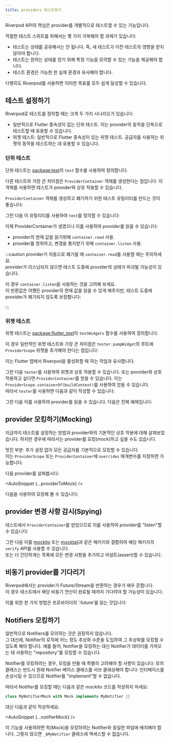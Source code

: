```yaml
---
title: providers 테스트하기
---
```



Riverpod API의 핵심은 provider를 개별적으로 테스트할 수 있는 기능입니다.

적절한 테스트 스위트를 위해서는 몇 가지 극복해야 할 과제가 있습니다:

- 테스트는 상태를 공유해서는 안 됩니다. 즉, 새 테스트가 이전 테스트의 영향을 받지 않아야 합니다.
- 테스트는 원하는 상태를 얻기 위해 특정 기능을 모의할 수 있는 기능을 제공해야 합니다.
- 테스트 환경은 가능한 한 실제 환경과 유사해야 합니다.

다행히도 Riverpod를 사용하면 이러한 목표를 모두 쉽게 달성할 수 있습니다.

## 테스트 설정하기

Riverpod로 테스트를 정의할 때는 크게 두 가지 시나리오가 있습니다:

- 일반적으로 Flutter 종속성이 없는 단위 테스트.
  이는 provider의 동작을 단독으로 테스트할 때 유용할 수 있습니다.
- 위젯 테스트: 일반적으로 Flutter 종속성이 있는 위젯 테스트.
  공급자를 사용하는 위젯의 동작을 테스트하는 데 유용할 수 있습니다.

### 단위 테스트

단위 테스트는 [package:test](https://pub.dev/packages/test)의 `test` 함수를 사용하여 정의합니다.

다른 테스트와 가장 큰 차이점은 `ProviderContainer` 객체를 생성한다는 점입니다. 
이 객체를 사용하면 테스트가 provider와 상호 작용할 수 있습니다.

`ProviderContainer` 객체를 생성하고 폐기하기 위한 테스트 유틸리티를 만드는 것이 좋습니다:

<AutoSnippet raw={createContainer} />

그런 다음 이 유틸리티를 사용하여 `test`를 정의할 수 있습니다:

<AutoSnippet raw={unitTest} />

이제 ProviderContainer가 생겼으니 이를 사용하여 provider를 읽을 수 있습니다:

- provider의 현재 값을 읽기위해 `container.read` 사용.
- provider를 청취하고, 변경을 통지받기 위해 `container.listen` 사용.

:::caution
provider가 자동으로 폐기될 때 `container.read`를 사용할 때는 주의하세요.  
provider가 리스닝되지 않으면 테스트 도중에 provider의 상태가 파괴될 가능성이 있습니다.

이 경우 `container.listen`을 사용하는 것을 고려해 보세요.  
이 반환값은 어쨌든 provider의 현재 값을 읽을 수 있게 해주지만, 
테스트 도중에 provider가 폐기되지 않도록 보장합니다:

<AutoSnippet raw={autoDisposeListen} />
:::

### 위젯 테스트

위젯 테스트는 [package:flutter_test](https://pub.dev/packages/flutter_test)의 `testWidgets` 함수를 사용하여 정의합니다.

이 경우 일반적인 위젯 테스트와 가장 큰 차이점은 `tester.pumpWidget`의 루트에 `ProviderScope` 위젯을 추가해야 한다는 점입니다:

<AutoSnippet raw={widgetTest} />

이는 Flutter 앱에서 Riverpod을 활성화할 때 하는 작업과 유사합니다.

그런 다음 `tester`를 사용하여 위젯과 상호 작용할 수 있습니다.
또는 provider와 상호 작용하고 싶다면 `ProviderContainer`를 얻을 수 있습니다.
이는 `ProviderScope.containerOf(buildContext)`를 사용하여 얻을 수 있습니다.  
따라서 `tester`를 사용하면 다음과 같이 작성할 수 있습니다:

<AutoSnippet raw={widgetContainerOf} />

그런 다음 이를 사용하여 provider를 읽을 수 있습니다. 다음은 전체 예제입니다:

<AutoSnippet raw={fullWidgetTest} />

## provider 모킹하기(Mocking)

지금까지 테스트를 설정하는 방법과 provider와의 기본적인 상호 작용에 대해 살펴보았습니다.
하지만 경우에 따라서는 provider를 모킹(mock)하고 싶을 수도 있습니다.

멋진 부분: 추가 설정 없이 모든 공급자를 기본적으로 모킹할 수 있습니다.  
이는 `ProviderScope` 또는 `ProviderContainer`에 `overrides` 매개변수를 지정하면 가능합니다.

다음 provider를 살펴봅시다:

<AutoSnippet {...providerToMock} />

다음을 사용하여 모킹해 볼 수 있습니다:

<AutoSnippet raw={mockProvider} />

## provider 변경 사항 감시(Spying)

테스트에서 `ProviderContainer`를 얻었으므로 이를 사용하여 provider를 "listen"할 수 있습니다:

<AutoSnippet raw={listenProvider} />

그런 다음 이를 [mockito](https://pub.dev/packages/mockito) 또는 [mocktail](https://pub.dev/packages/mocktail)과 같은 패키지와 결합하여 해당 패키지의 `verify` API를 사용할 수 있습니다.  
또는 더 간단하게는 목록에 모든 변경 사항을 추가하고 어설트(assert)할 수 있습니다.

## 비동기 provider를 기다리기

Riverpod에서는 provider가 Future/Stream을 반환하는 경우가 매우 흔합니다.  
이 경우 테스트에서 해당 비동기 연산이 완료될 때까지 기다려야 할 가능성이 있습니다.

이를 위한 한 가지 방법은 프로바이더의 '.future'를 읽는 것입니다:

<AutoSnippet raw={awaitFuture} />

## Notifiers 모킹하기

일반적으로 Notifiers를 모의하는 것은 권장하지 않습니다.  
그 대신에, Notifier의 로직에 어느 정도 추상화 수준을 도입하여 그 추상화를 모킹할 수 있도록 해야 합니다.
예를 들어, Notifier을 모킹하는 대신 Notifier가 데이터를 가져오는 데 사용하는 "repository"를 모킹할 수 있습니다.

Notifier를 모킹하려는 경우, 모킹을 만들 때 특별히 고려해야 할 사항이 있습니다: 
모의 클래스는 반드시 원래 Notifier 베이스 클래스를 서브 클래싱해야 합니다: 
인터페이스를 손상시킬 수 있으므로 Notifier를 "implement"할 수 없습니다.

따라서 Notifier를 모킹할 때는 다음과 같은 mockito 코드를 작성하지 마세요:

```dart
class MyNotifierMock with Mock implements MyNotifier {}
```

대신 다음과 같이 작성하세요:

<AutoSnippet {...notifierMock} />

<When codegen={true}>

이 기능을 사용하려면 목(Mock)을 모킹하려는 Notifier와 동일한 파일에 배치해야 합니다. 
그렇지 않으면 `_$MyNotifier` 클래스에 액세스할 수 없습니다.

</When>
